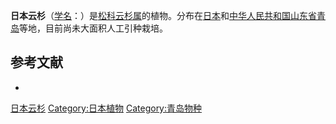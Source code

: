 {{Speciesbox
| color = lightgreen
| name = 日本云杉
| status = vu
| status_system = iucn3.1
| image = Picea polita - Berlin Botanical Garden - IMG 8641.JPG
|genus = Picea
|species = torano
| authority = (Sieb. et Zucc.) Carr.
}}

'''日本云杉'''（[[学名|学名]]：{{lang|la|''Picea torano''}}）是[[松科|松科]][[云杉属|云杉属]]的植物。分布在[[日本|日本]]和[[中华人民共和国|中华人民共和国]][[山东省|山东省]][[青岛|青岛]]等地，目前尚未大面积人工引种栽培。

== 参考文献 ==
<div class="references-small">
* {{cite web| url =http://www.bioinfo.cn/db05/KmzwSpecies.php?action=view&id=24350| title =日本云杉| work =《中国高等植物数据库全库》| publisher =中国科学院微生物研究所| author =昆明植物研究所| accessdate =2009-02-25| deadurl =yes| archiveurl =https://web.archive.org/web/20160305015900/http://www.bioinfo.cn/db05/KmzwSpecies.php?action=view&id=24350| archivedate =2016-03-05}}
</div>
{{Taxonbar|from=Q1442846}}

[[Category:云杉属|日本云杉]]
[[Category:日本植物|Category:日本植物]]
[[Category:青岛物种|Category:青岛物种]]


{{植物小作品}}